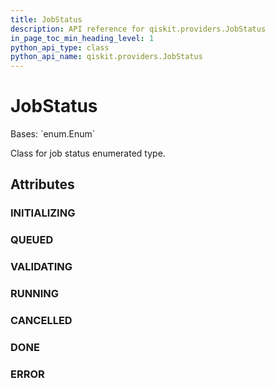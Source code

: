 ```yaml
---
title: JobStatus
description: API reference for qiskit.providers.JobStatus
in_page_toc_min_heading_level: 1
python_api_type: class
python_api_name: qiskit.providers.JobStatus
---
```


# JobStatus

<Class id="qiskit.providers.JobStatus" isDedicatedPage={true} github="https://github.com/qiskit/qiskit/tree/stable/0.21/qiskit/providers/jobstatus.py" signature="JobStatus(value)">
  Bases: `enum.Enum`

  Class for job status enumerated type.

  ## Attributes

  ### INITIALIZING

  <Attribute id="qiskit.providers.JobStatus.INITIALIZING" name="INITIALIZING" attributeValue="'job is being initialized'" />

  ### QUEUED

  <Attribute id="qiskit.providers.JobStatus.QUEUED" name="QUEUED" attributeValue="'job is queued'" />

  ### VALIDATING

  <Attribute id="qiskit.providers.JobStatus.VALIDATING" name="VALIDATING" attributeValue="'job is being validated'" />

  ### RUNNING

  <Attribute id="qiskit.providers.JobStatus.RUNNING" name="RUNNING" attributeValue="'job is actively running'" />

  ### CANCELLED

  <Attribute id="qiskit.providers.JobStatus.CANCELLED" name="CANCELLED" attributeValue="'job has been cancelled'" />

  ### DONE

  <Attribute id="qiskit.providers.JobStatus.DONE" name="DONE" attributeValue="'job has successfully run'" />

  ### ERROR

  <Attribute id="qiskit.providers.JobStatus.ERROR" name="ERROR" attributeValue="'job incurred error'" />
</Class>

